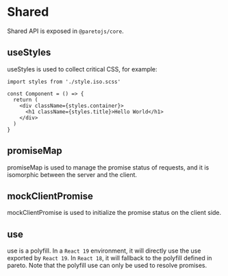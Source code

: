 # Shared

Shared API is exposed in `@paretojs/core`.

## useStyles

useStyles is used to collect critical CSS, for example:

```tsx
import styles from './style.iso.scss'

const Component = () => {
  return (
    <div className={styles.container}>
      <h1 className={styles.title}>Hello World</h1>
    </div>
  )
}
```

## promiseMap

promiseMap is used to manage the promise status of requests, and it is isomorphic between the server and the client.

## mockClientPromise

mockClientPromise is used to initialize the promise status on the client side.

## use

use is a polyfill. In a `React 19` environment, it will directly use the use exported by `React 19`. In `React 18`, it will fallback to the polyfill defined in pareto. Note that the polyfill use can only be used to resolve promises.



